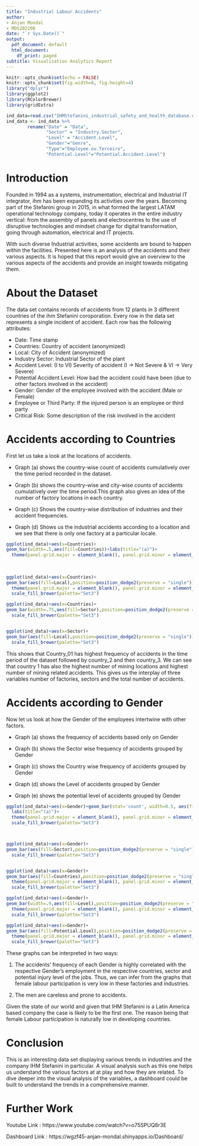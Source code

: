 ---
title: "Industrial Labour Accidents"
author:
- Anjan Mondal
- MDS202208
date: "`r Sys.Date()`"
output:
  pdf_document: default
  html_document:
    df_print: paged
subtitle: Visualisation Analytics Report
---

```{r setup, include=FALSE}
knitr::opts_chunk$set(echo = FALSE)
knitr::opts_chunk$set(fig.width=8, fig.height=4)
library("dplyr")
library(ggplot2)
library(RColorBrewer)
library(gridExtra)

ind_data=read.csv("IHMStefanini_industrial_safety_and_health_database.csv")
ind_data <- ind_data %>% 
        rename("Date" = "Data",
               "Sector" = "Industry.Sector",
               "Level" = "Accident.Level",
               "Gender"="Genre",
               "Type"="Employee.ou.Terceiro",
               "Potential.Level"="Potential.Accident.Level")

```

# Introduction

Founded in 1994 as a systems, instrumentation, electrical and Industrial IT integrator, ihm has been expanding its activities over the years. Becoming part of the Stefanini group in 2015, in what formed the largest LATAM operational technology company, today it operates in the entire industry vertical: from the assembly of panels and electrocentres to the use of disruptive technologies and mindset change for digital transformation, going through automation, electrical and IT projects.

With such diverse Industrial activities, some accidents are bound to happen within the facilities. Presented here is an analysis of the accidents and their various aspects. It is hoped that this report would give an overview to the various aspects of the accidents and provide an insight towards mitigating them.

# About the Dataset

The data set contains records of accidents from 12 plants in 3 different countries of the ihm Stefanini coroporation. Every row in the data set represents a single incident of accident. Each row has the following attributes:

-   Date: Time stamp
-   Countries: Country of accident (anonymized)
-   Local: City of Accident (anonymized)
-   Industry Sector: Industrial Sector of the plant
-   Accident Level: (I to VI) Severity of accident (I $\rightarrow$ Not Severe & VI $\rightarrow$ Very Severe)
-   Potential Accident Level: How bad the accident could have been (due to other factors involved in the accident)
-   Gender: Gender of the employee involved with the accident (Male or Female)
-   Employee or Third Party: If the injured person is an employee or third party
-   Critical Risk: Some description of the risk involved in the accident

# Accidents according to Countries

First let us take a look at the locations of accidents.

-   Graph (a) shows the country-wise count of accidents cumulatively over the time period recorded in the dataset.

-   Graph (b) shows the country-wise and city-wise counts of accidents cumulatively over the time period.This graph also gives an idea of the number of factory locations in each country.

-   Graph (c) Shows the country-wise distribution of industries and their accident frequencies.

-   Graph (d) Shows us the industrial accidents according to a location and we see that there is only one factory at a particular locale.

```{r}


ggplot(ind_data)+aes(x=Countries)+
geom_bar(width=.5,aes(fill=Countries))+labs(title="(a)")+
  theme(panel.grid.major = element_blank(), panel.grid.minor = element_blank())+scale_fill_brewer(palette="Set3")
  
  
  
ggplot(ind_data)+aes(x=Countries)+
geom_bar(aes(fill=Local),position=position_dodge2(preserve = "single"))+labs(title="(b)")+
  theme(panel.grid.major = element_blank(), panel.grid.minor = element_blank())+
  scale_fill_brewer(palette="Set3")

ggplot(ind_data)+aes(x=Countries)+
geom_bar(width=.75,aes(fill=Sector),position=position_dodge2(preserve = "single"))+labs(title="(c)")+theme(panel.grid.major = element_blank(), panel.grid.minor = element_blank())+
  scale_fill_brewer(palette="Set3")


ggplot(ind_data)+aes(x=Sector)+
geom_bar(aes(fill=Local),position=position_dodge2(preserve = "single"))+labs(title="(d)")+theme(panel.grid.major = element_blank(), panel.grid.minor = element_blank())+
  scale_fill_brewer(palette="Set3")

```

This shows that Country_01 has highest frequency of accidents in the time period of the dataset followed by country_2 and then country_3. We can see that country 1 has also the highest number of mining locations and highest number of mining related accidents. This gives us the interplay of three variables number of factories, sectors and the total number of accidents.

\newpage

# Accidents according to Gender

Now let us look at how the Gender of the employees intertwine with other factors.

-   Graph (a) shows the frequency of accidents based only on Gender

-   Graph (b) shows the Sector wise frequency of accidents grouped by Gender

-   Graph (c) shows the Country wise frequency of accidents grouped by Gender

-   Graph (d) shows the Level of accidents grouped by Gender

-   Graph (e) shows the potential level of accidents grouped by Gender

```{r}
ggplot(ind_data)+aes(x=Gender)+geom_bar(stat='count', width=0.5, aes(fill=Gender))+
  labs(title="(a)")+
  theme(panel.grid.major = element_blank(), panel.grid.minor = element_blank())+
  scale_fill_brewer(palette="Set3")



ggplot(ind_data)+aes(x=Gender)+
geom_bar(aes(fill=Sector),position=position_dodge2(preserve = "single"))+labs(title="(b)")+theme(panel.grid.major = element_blank(), panel.grid.minor = element_blank())+
  scale_fill_brewer(palette="Set3")


ggplot(ind_data)+aes(x=Gender)+
geom_bar(aes(fill=Countries),position=position_dodge2(preserve = "single"))+labs(title="(c)")+
  theme(panel.grid.major = element_blank(), panel.grid.minor = element_blank())+
  scale_fill_brewer(palette="Set3")

ggplot(ind_data)+aes(x=Gender)+
geom_bar(width=.9,aes(fill=Level),position=position_dodge2(preserve = "single"))+labs(title="(d)")+
  theme(panel.grid.major = element_blank(), panel.grid.minor = element_blank())+
  scale_fill_brewer(palette="Set3")

ggplot(ind_data)+aes(x=Gender)+
geom_bar(aes(fill=Potential.Level),position=position_dodge2(preserve = "single"))+labs(title="(e)")+
  theme(panel.grid.major = element_blank(), panel.grid.minor = element_blank())+
  scale_fill_brewer(palette="Set3")

```

These graphs can be interpreted in two ways:

1.  The accidents' frequency of each Gender is highly correlated with the respective Gender's employment in the respective countries, sector and potential injury level of the jobs. Thus, we can infer from the graphs that female labour participation is very low in these factories and industries.

2.  The men are careless and prone to accidents.

Given the state of our world and given that IHM Stefanini is a Latin America based company the case is likely to be the first one. The reason being that female Labour participation is naturally low in developing countries.

# Conclusion

This is an interesting data set displaying various trends in industries and the company IHM Stefanini in particular. A visual analysis such as this one helps us understand the various factors at at play and how they are related. To dive deeper into the visual analysis of the variables, a dashboard could be built to understand the trends in a comprehensive manner.

# Further Work

Youtube Link : https://www.youtube.com/watch?v=o75SPUQ8r3E

Dashboard Link : https://wgzf45-anjan-mondal.shinyapps.io/Dashboard/
